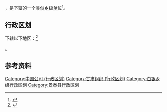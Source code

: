 {{中国乡级行政区|62/04/23/400/000}}

'''{{PAGENAMEBASE}}'''，是{{PRC admin/fullname|62/04/23/400/000|3}}下辖的一个[[类似乡级单位|类似乡级单位]]<ref>{{PRC admin/ref sgc|{{PRC admin/parent|62/04/23/400/000}}}}</ref>。

== 行政区划 ==

{{PAGENAMEBASE}}下辖以下地区：<ref>{{PRC admin/ref sgc|62/04/23/400/000}}</ref>

{{PRC admin/children|62/04/23/400/000}}。

== 参考资料 ==

{{reflist}}

{{甘肃省白银市景泰县行政区划}}
{{甘肃行政区划小作品}}

[[Category:中国公司_(行政区划)|Category:中国公司 (行政区划)]]
[[Category:甘肃组织_(行政区划)|Category:甘肃组织 (行政区划)]]
[[Category:白银乡级行政区划|Category:白银乡级行政区划]]
[[Category:景泰县行政区划|Category:景泰县行政区划]]